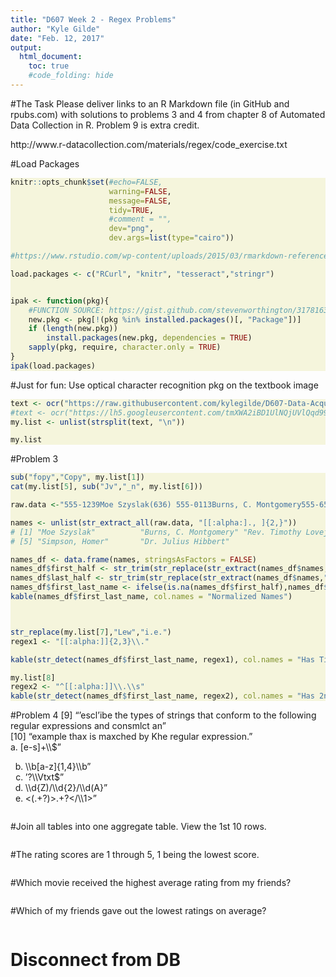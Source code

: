 ```yaml
---
title: "D607 Week 2 - Regex Problems"
author: "Kyle Gilde"
date: "Feb. 12, 2017"
output: 
  html_document:
    toc: true
    #code_folding: hide
---
```

<style>
div.beige pre { background-color:beige; }
</style>
 <div class = "beige">

#The Task
Please deliver links to an R Markdown file (in GitHub and rpubs.com) with solutions to problems 3 and 4 from chapter 8 of Automated Data Collection in R.  Problem 9 is extra credit.  

http://www.r-datacollection.com/materials/regex/code_exercise.txt


#Load Packages
```r
knitr::opts_chunk$set(#echo=FALSE, 
                      warning=FALSE, 
                      message=FALSE,
                      tidy=TRUE,
                      #comment = "",
                      dev="png", 
                      dev.args=list(type="cairo"))

#https://www.rstudio.com/wp-content/uploads/2015/03/rmarkdown-reference.pdf

load.packages <- c("RCurl", "knitr", "tesseract","stringr")


ipak <- function(pkg){
    #FUNCTION SOURCE: https://gist.github.com/stevenworthington/3178163
    new.pkg <- pkg[!(pkg %in% installed.packages()[, "Package"])]
    if (length(new.pkg)) 
        install.packages(new.pkg, dependencies = TRUE)
    sapply(pkg, require, character.only = TRUE)
}
ipak(load.packages)
```


#Just for fun: Use optical character recognition pkg on the textbook image
```r
text <- ocr("https://raw.githubusercontent.com/kylegilde/D607-Data-Acquistion/master/week3_problems.jpg")
#text <- ocr("https://lh5.googleusercontent.com/tmXWA2iBD1UlNQjUVlQqd99iotUWMB_XkWvUnLSMDKSifB4viKnMGnxTrz69h3bvJY98XGu1pLIragc=w1807-h862-rw")
my.list <- unlist(strsplit(text, "\n"))

my.list 

```



#Problem 3
```r

sub("fopy","Copy", my.list[1])
cat(my.list[5], sub("Jv","_n", my.list[6]))

raw.data <-"555-1239Moe Szyslak(636) 555-0113Burns, C. Montgomery555-6542Rev. Timothy Lovejoy555 8904Ned Flanders636-555-3226Simpson, Homer5553642Dr. Julius Hibbert" 

names <- unlist(str_extract_all(raw.data, "[[:alpha:]., ]{2,}"))
# [1] "Moe Szyslak"          "Burns, C. Montgomery" "Rev. Timothy Lovejoy" "Ned Flanders"        
# [5] "Simpson, Homer"       "Dr. Julius Hibbert"  

names_df <- data.frame(names, stringsAsFactors = FALSE)
names_df$first_half <- str_trim(str_replace(str_extract(names_df$names,"(, ).+"),",",""))
names_df$last_half <- str_trim(str_replace(str_extract(names_df$names,".+(, )"),",",""))
names_df$first_last_name <- ifelse(is.na(names_df$first_half),names_df$names, str_c(names_df$first_half, " ",names_df$last_half))
kable(names_df$first_last_name, col.names = "Normalized Names")



str_replace(my.list[7],"Lew","i.e.")
regex1 <- "[[:alpha:]]{2,3}\\."

kable(str_detect(names_df$first_last_name, regex1), col.names = "Has Title")

my.list[8]
regex2 <- "^[[:alpha:]]\\.\\s"
kable(str_detect(names_df$first_last_name, regex2), col.names = "Has 2nd Name", caption="I think this is referring to Mr. Burns' first initial")

```

#Problem 4
[9] "'escl'ibe the types of strings that conform to the following regular expressions and consmlct an"    
[10] "example thax is maxched by Khe regular expression."                                                  
a. [e-s]+\\\\$"      

b. \\\\b[a-z]{1,4}\\\\b"                                                                             
c. '?\\\\Vtxt$"                                                                                     
d. \\\\d{Z)/\\\\d{2}/\\\\d(A}"                                                                       
e. <(.+?)>.+?</\\\\1>"  
```r

```


#Join all tables into one aggregate table. View the 1st 10 rows.
```r

```

#The rating scores are 1 through 5, 1 being the lowest score.
```r


```


#Which movie received the highest average rating from my friends?
```r

```

#Which of my friends gave out the lowest ratings on average?

```r

```




# Disconnect from DB
```r


```



</div>
